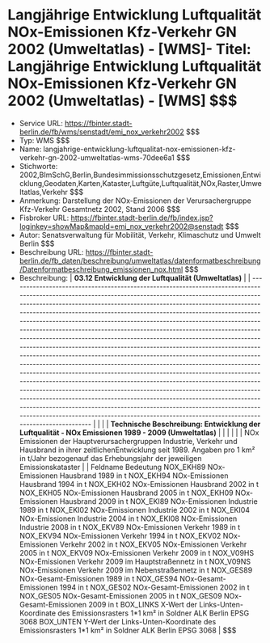 # Langjährige Entwicklung Luftqualität NOx-Emissionen Kfz-Verkehr GN 2002 (Umweltatlas) - [WMS]- Titel: Langjährige Entwicklung Luftqualität NOx-Emissionen Kfz-Verkehr GN 2002 (Umweltatlas) - [WMS] $$$
- Service URL: https://fbinter.stadt-berlin.de/fb/wms/senstadt/emi_nox_verkehr2002 $$$
- Typ: WMS $$$
- Name: langjahrige-entwicklung-luftqualitat-nox-emissionen-kfz-verkehr-gn-2002-umweltatlas-wms-70dee6a1 $$$
- Stichworte: 2002,BImSchG,Berlin,Bundesimmissionsschutzgesetz,Emissionen,Entwicklung,Geodaten,Karten,Kataster,Luftgüte,Luftqualität,NOx,Raster,Umweltatlas,Verkehr $$$
- Anmerkung: Darstellung der NOx-Emissionen der Verursachergruppe Kfz-Verkehr Gesamtnetz 2002, Stand 2006 $$$
- Fisbroker URL: https://fbinter.stadt-berlin.de/fb/index.jsp?loginkey=showMap&mapId=emi_nox_verkehr2002@senstadt $$$
- Autor: Senatsverwaltung für Mobilität, Verkehr, Klimaschutz und Umwelt Berlin $$$
- Beschreibung URL: https://fbinter.stadt-berlin.de/fb_daten/beschreibung/umweltatlas/datenformatbeschreibung/Datenformatbeschreibung_emissionen_nox.html $$$
- Beschreibung: | **03.12 Entwicklung der Luftqualität (Umweltatlas)**                                                                                                                                                                                                                                                                                                                                                                                                                                                                                                                                                                                                                                                                                                                                                                                                                                                                                                                                                                                                                                                                                                                                                                                                      |
| --------------------------------------------------------------------------------------------------------------------------------------------------------------------------------------------------------------------------------------------------------------------------------------------------------------------------------------------------------------------------------------------------------------------------------------------------------------------------------------------------------------------------------------------------------------------------------------------------------------------------------------------------------------------------------------------------------------------------------------------------------------------------------------------------------------------------------------------------------------------------------------------------------------------------------------------------------------------------------------------------------------------------------------------------------------------------------------------------------------------------------------------------------------------------------------------------------------------------------------------------------- |
|                                                                                                                                                                                                                                                                                                                                                                                                                                                                                                                                                                                                                                                                                                                                                                                                                                                                                                                                                                                                                                                                                                                                                                                                                                                           |
| **Technische Beschreibung: Entwicklung der Luftqualität - NOx Emissionen 1989 - 2009 (Umweltatlas)**                                                                                                                                                                                                                                                                                                                                                                                                                                                                                                                                                                                                                                                                                                                                                                                                                                                                                                                                                                                                                                                                                                                                                      |
|                                                                                                                                                                                                                                                                                                                                                                                                                                                                                                                                                                                                                                                                                                                                                                                                                                                                                                                                                                                                                                                                                                                                                                                                                                                           |
|                                                                                                                                                                                                                                                                                                                                                                                                                                                                                                                                                                                                                                                                                                                                                                                                                                                                                                                                                                                                                                                                                                                                                                                                                                                           |
| NOx Emissionen der Hauptverursachergruppen Industrie, Verkehr und Hausbrand in ihrer zeitlichenEntwicklung seit 1989\. Angaben pro 1 km² in t/Jahr bezogenauf das Erhebungsjahr der jeweiligen Emissionskataster                                                                                                                                                                                                                                                                                                                                                                                                                                                                                                                                                                                                                                                                                                                                                                                                                                                                                                                                                                                                                                          |
| Feldname Bedeutung NOX\_EKH89 NOx-Emissionen Hausbrand 1989 in t NOX\_EKH94 NOx-Emissionen Hausbrand 1994 in t NOX\_EKH02 NOx-Emissionen Hausbrand 2002 in t NOX\_EKH05 NOx-Emissionen Hausbrand 2005 in t NOX\_EKH09 NOx-Emissionen Hausbrand 2009 in t NOX\_EKI89 NOx-Emissionen Industrie 1989 in t NOX\_EKI02 NOx-Emissionen Industrie 2002 in t NOX\_EKI04 NOx-Emissionen Industrie 2004 in t NOX\_EKI08 NOx-Emissionen Industrie 2008 in t NOX\_EKV89 NOx-Emissionen Verkehr 1989 in t NOX\_EKV94 NOx-Emissionen Verkehr 1994 in t NOX\_EKV02 NOx-Emissionen Verkehr 2002 in t NOX\_EKV05 NOx-Emissionen Verkehr 2005 in t NOX\_EKV09 NOx-Emissionen Verkehr 2009 in t NOX\_V09HS NOx-Emissionen Verkehr 2009 im Hauptstraßennetz in t NOX\_V09NS NOx-Emissionen Verkehr 2009 im Nebenstraßennetz in t NOX\_GES89 NOx-Gesamt-Emissionen 1989 in t NOX\_GES94 NOx-Gesamt-Emissionen 1994 in t NOX\_GES02 NOx-Gesamt-Emissionen 2002 in t NOX\_GES05 NOx-Gesamt-Emissionen 2005 in t NOX\_GES09 NOx-Gesamt-Emissionen 2009 in t BOX\_LINKS X-Wert der Links-Unten-Koordinate des Emissionsrasters 1\*1 km² in Soldner ALK Berlin EPSG 3068 BOX\_UNTEN Y-Wert der Links-Unten-Koordinate des Emissionsrasters 1\*1 km² in Soldner ALK Berlin EPSG 3068 | $$$
